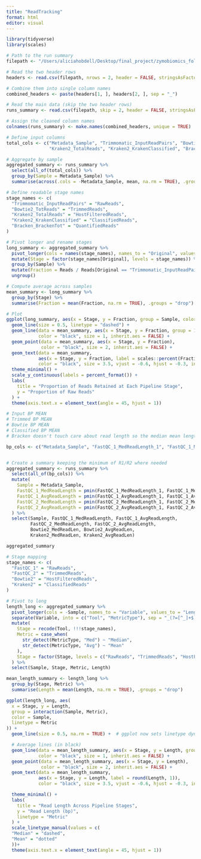 ```yaml
---
title: "ReadTracking"
format: html
editor: visual
---
```


```r
library(tidyverse)
library(scales)

# Path to the run summary 
filepath <- "/Users/aliciahobdell/Desktop/final_project/zymobiomics_folder/results/runs/runs_summary.csv"

# Read the two header rows
headers <- read.csv(filepath, nrows = 2, header = FALSE, stringsAsFactors = FALSE)

# Combine them into single column names
combined_headers <- paste(headers[1, ], headers[2, ], sep = "_")

# Read the main data (skip the two header rows)
runs_summary <- read.csv(filepath, skip = 2, header = FALSE, stringsAsFactors = FALSE)

# Assign the cleaned column names
colnames(runs_summary) <- make.names(combined_headers, unique = TRUE)

```

```r
# Define input columns
total_cols <- c("Metadata_Sample", "Trimmomatic_InputReadPairs", "Bowtie2_TotReads", 
                "Kraken2_TotalReads", "Kraken2_KrakenClassified", "Bracken_BrackenTot")

# Aggregate by sample
aggregated_summary <- runs_summary %>%
  select(all_of(total_cols)) %>%
  group_by(Sample = Metadata_Sample) %>%
  summarise(across(.cols = -Metadata_Sample, mean, na.rm = TRUE), .groups = "drop")

# Define readable stage names
stage_names <- c(
  "Trimmomatic_InputReadPairs" = "RawReads",
  "Bowtie2_TotReads" = "TrimmedReads",
  "Kraken2_TotalReads" = "HostFilteredReads",
  "Kraken2_KrakenClassified" = "ClassifiedReads", 
  "Bracken_BrackenTot" = "QuantifiedReads"
)

# Pivot longer and rename stages
long_summary <- aggregated_summary %>%
  pivot_longer(cols = names(stage_names), names_to = "Original", values_to = "Reads") %>%
  mutate(Stage = factor(stage_names[Original], levels = stage_names)) %>%
  group_by(Sample) %>%
  mutate(Fraction = Reads / Reads[Original == "Trimmomatic_InputReadPairs"]) %>%
  ungroup()

# Compute average across samples
mean_summary <- long_summary %>%
  group_by(Stage) %>%
  summarise(Fraction = mean(Fraction, na.rm = TRUE), .groups = "drop")

# Plot
ggplot(long_summary, aes(x = Stage, y = Fraction, group = Sample, color = Sample)) +
  geom_line(size = 0.5, linetype = "dashed") +
  geom_line(data = mean_summary, aes(x = Stage, y = Fraction, group = 1), 
            color = "black", size = 1, inherit.aes = FALSE) +
  geom_point(data = mean_summary, aes(x = Stage, y = Fraction), 
             color = "black", size = 2, inherit.aes = FALSE) +
  geom_text(data = mean_summary, 
            aes(x = Stage, y = Fraction, label = scales::percent(Fraction, accuracy = 0.01)), 
            color = "black", size = 3.5, vjust = -0.6, hjust = -0.3, inherit.aes = FALSE) +
  theme_minimal() +
  scale_y_continuous(labels = percent_format()) +
  labs(
    title = "Proportion of Reads Retained at Each Pipeline Stage",
    y = "Proportion of Raw Reads"
  ) +
  theme(axis.text.x = element_text(angle = 45, hjust = 1))
```

```r
# Input BP MEAN 
# Trimmed BP MEAN
# Bowtie BP MEAN 
# Classified BP MEAN 
# Bracken doesn't touch care about read length so the median mean length doesn't matter here 

```

```r
bp_cols <- c("Metadata_Sample", "FastQC_1_MedReadLength_1", "FastQC_1_MedReadLength_2", "FastQC_1_AvgReadLength_1", "FastQC_1_AvgReadLength_2", "FastQC_2_MedReadLength_1", "FastQC_2_MedReadLength_2", "FastQC_2_AvgReadLength_1", "FastQC_2_AvgReadLength_2", "Bowtie2_MedReadLen", "Bowtie2_AvgReadLen","Kraken2_MedReadLen", "Kraken2_AvgReadLen" )


# Create a summary keeping the minimum of R1/R2 where needed
aggregated_summary <- runs_summary %>%
  select(all_of(bp_cols)) %>%
  mutate(
    Sample = Metadata_Sample,
    FastQC_1_MedReadLength = pmin(FastQC_1_MedReadLength_1, FastQC_1_MedReadLength_2, na.rm = TRUE),
    FastQC_1_AvgReadLength = pmin(FastQC_1_AvgReadLength_1, FastQC_1_AvgReadLength_2, na.rm = TRUE),
    FastQC_2_MedReadLength = pmin(FastQC_2_MedReadLength_1, FastQC_2_MedReadLength_2, na.rm = TRUE),
    FastQC_2_AvgReadLength = pmin(FastQC_2_AvgReadLength_1, FastQC_2_AvgReadLength_2, na.rm = TRUE)
  ) %>%
  select(Sample, FastQC_1_MedReadLength, FastQC_1_AvgReadLength,
         FastQC_2_MedReadLength, FastQC_2_AvgReadLength,
         Bowtie2_MedReadLen, Bowtie2_AvgReadLen,
         Kraken2_MedReadLen, Kraken2_AvgReadLen)

aggregated_summary
```

```r
# Stage mapping
stage_names <- c(
  "FastQC_1" = "RawReads",
  "FastQC_2" = "TrimmedReads",
  "Bowtie2" = "HostFilteredReads",
  "Kraken2" = "ClassifiedReads"
)

# Pivot to long
length_long <- aggregated_summary %>%
  pivot_longer(cols = -Sample, names_to = "Variable", values_to = "Length") %>%
  separate(Variable, into = c("Tool", "MetricType"), sep = "_(?=[^_]+$)", remove = FALSE) %>%
  mutate(
    Stage = recode(Tool, !!!stage_names),
    Metric = case_when(
      str_detect(MetricType, "Med") ~ "Median",
      str_detect(MetricType, "Avg") ~ "Mean"
    ),
    Stage = factor(Stage, levels = c("RawReads", "TrimmedReads", "HostFilteredReads", "ClassifiedReads"))
  ) %>%
  select(Sample, Stage, Metric, Length)
```

```r
mean_length_summary <- length_long %>%
  group_by(Stage, Metric) %>%
  summarise(Length = mean(Length, na.rm = TRUE), .groups = "drop")
```

```r
ggplot(length_long, aes(
  x = Stage, y = Length,
  group = interaction(Sample, Metric),
  color = Sample,
  linetype = Metric  
)) +
  geom_line(size = 0.5, na.rm = TRUE) +  # ggplot now sets linetype dynamically

  # Average lines (in black)
  geom_line(data = mean_length_summary, aes(x = Stage, y = Length, group = Metric),
            color = "black", size = 1, inherit.aes = FALSE) +
  geom_point(data = mean_length_summary, aes(x = Stage, y = Length),
             color = "black", size = 2, inherit.aes = FALSE) +
  geom_text(data = mean_length_summary,
            aes(x = Stage, y = Length, label = round(Length, 1)),
            color = "black", size = 3.5, vjust = -0.6, hjust = -0.3, inherit.aes = FALSE) +

  theme_minimal() +
  labs(
    title = "Read Length Across Pipeline Stages",
    y = "Read Length (bp)",
    linetype = "Metric"
  ) +
  scale_linetype_manual(values = c(
  "Median" = "dashed",
  "Mean" = "dotted"
  ))+
  theme(axis.text.x = element_text(angle = 45, hjust = 1))
```

